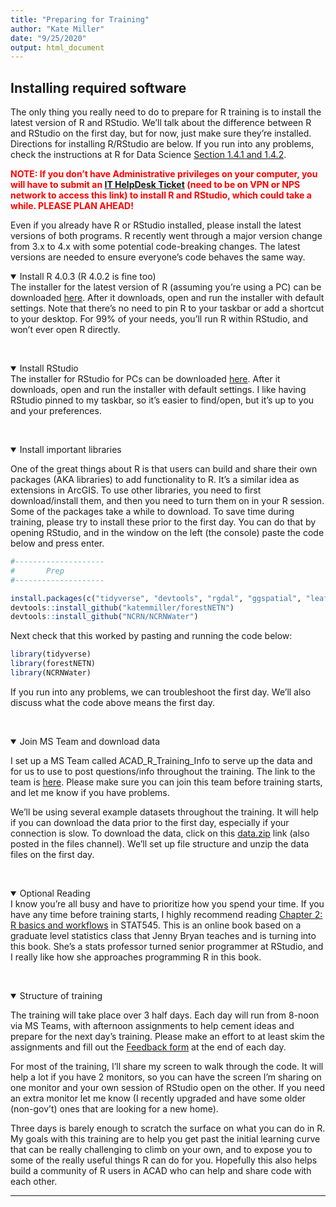 ```yaml
---
title: "Preparing for Training"
author: "Kate Miller"
date: "9/25/2020"
output: html_document
---
```

<h2>Installing required software</h2>
The only thing you really need to do to prepare for R training is to install the latest version of R and RStudio. We'll talk about the difference between R and RStudio on the first day, but for now, just make sure they're installed. Directions for installing R/RStudio are below. If you run into any problems, check the instructions at R for Data Science <a href="https://r4ds.had.co.nz/introduction.html#prerequisites">Section 1.4.1 and 1.4.2</a>. 

<b style="color:red">NOTE: If you don't have Administrative privileges on your computer, you will have to submit an <a href="https://npshelpdesk.nps.gov/">IT HelpDesk Ticket</a> (need to be on VPN or NPS network to access this link) to install R and RStudio, which could take a while. PLEASE PLAN AHEAD!</b>  

Even if you already have R or RStudio installed, please install the latest versions of both programs. R recently went through a major version change from 3.x to 4.x with some potential code-breaking changes. The latest versions are needed to ensure everyone's code behaves the same way. 

<details open><summary class='drop'>Install R 4.0.3 (R 4.0.2 is fine too)</summary>
The installer for the latest version of R (assuming you're using a PC) can be downloaded <a href="https://cran.r-project.org/bin/windows/base/R-4.0.3-win.exe">here</a>. After it downloads, open and run the installer with default settings. Note that there's no need to pin R to your taskbar or add a shortcut to your desktop. For 99% of your needs, you'll run R within RStudio, and won't ever open R directly.
</details>
<br>

<details open><summary class='drop'>Install RStudio</summary>
The installer for RStudio for PCs can be downloaded <a href="https://download1.rstudio.org/desktop/windows/RStudio-1.3.1093.exe">here</a>. After it downloads, open and run the installer with default settings. I like having RStudio pinned to my taskbar, so it's easier to find/open, but it's up to you and your preferences.
</details>
<br>

<details open><summary class='drop'>Install important libraries</summary>
One of the great things about R is that users can build and share their own packages (AKA libraries) to add functionality to R. It's a similar idea as extensions in ArcGIS. To use other libraries, you need to first download/install them, and then you need to turn them on in your R session. Some of the packages take a while to download. To save time during training, please try to install these prior to the first day. You can do that by opening RStudio, and in the window on the left (the console) paste the code below and press enter.

```r
#--------------------
#       Prep
#--------------------
```

```r
install.packages(c("tidyverse", "devtools", "rgdal", "ggspatial", "leaflet"))
devtools::install_github("katemmiller/forestNETN")
devtools::install_github("NCRN/NCRNWater")
```

Next check that this worked by pasting and running the code below:
```r
library(tidyverse)
library(forestNETN)
library(NCRNWater)
```

If you run into any problems, we can troubleshoot the first day. We'll also discuss what the code above means the first day.
</details>
<br>

<details open><summary class='drop'>Join MS Team and download data</summary>
I set up a MS Team called ACAD_R_Training_Info to serve up the data and for us to use to post questions/info throughout the training. The link to the team is <a href="https://teams.microsoft.com/l/team/19%3a922d93279b8e495791b7658a624defec%40thread.skype/conversations?groupId=97be0c48-26ec-4d45-bd5b-e06a315ddb0a&tenantId=0693b5ba-4b18-4d7b-9341-f32f400a5494">here</a>. Please make sure you can join this team before training starts, and let me know if you have problems. 

We'll be using several example datasets throughout the training. It will help if you can download the data prior to the first day, especially if your connection is slow. To download the data, click on this <a href="https://doimspp.sharepoint.com/sites/ACAD_R_Training_Info/Shared%20Documents/General/data.zip">data.zip</a> link (also posted in the files channel). We'll set up file structure and unzip the data files on the first day. 
</details>
<br>

<details open><summary class='drop'>Optional Reading</summary>
I know you're all busy and have to prioritize how you spend your time. If you have any time before training starts, I highly recommend reading <a href="https://stat545.com/r-basics.html">Chapter 2: R basics and workflows</a> in STAT545. This is an online book based on a graduate level statistics class that Jenny Bryan teaches and is turning into this book. She's a stats professor turned senior programmer at RStudio, and I really like how she approaches programming R in this book. 
</details>
<br>

<details open><summary class='drop'>Structure of training</summary>
The training will take place over 3 half days. Each day will run from 8-noon via MS Teams, with afternoon assignments to help cement ideas and prepare for the next day's training. Please make an effort to at least skim the assignments and fill out the <a href="https://forms.office.com/Pages/DesignPage.aspx#FormId=urWTBhhLe02TQfMvQApUlFh5GkMREZNMjYcWk1MpLQ9UMEZDT0g4TEZKWkNBWk1aWjZVU0NLVFJTVy4u&Preview=%7B%22PreviousTopView%22%3A%22None%22%7D&TopView=Preview">Feedback form</a> at the end of each day. 

For most of the training, I'll share my screen to walk through the code. It will help a lot if you have 2 monitors, so you can have the screen I'm sharing on one monitor and your own session of RStudio open on the other. If you need an extra monitor let me know (I recently upgraded and have some older (non-gov't) ones that are looking for a new home). 

Three days is barely enough to scratch the surface on what you can do in R. My goals with this training are to help you get past the initial learning curve that can be really challenging to climb on your own, and to expose you to some of the really useful things R can do for you. Hopefully this also helps build a community of R users in ACAD who can help and share code with each other. 

</details>
<hr>

